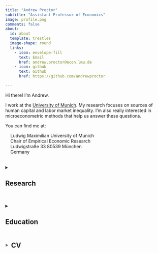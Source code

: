 ```yaml
---
title: "Andrew Proctor"
subtitle: "Assistant Professor of Economics"
image: profile.png
comments: false
about:
  id: about
  template: trestles
  image-shape: round
  links:
    - icon: envelope-fill
      text: Email
      href: andrew.proctor@econ.lmu.de
    - icon: github
      text: Github
      href: https://github.com/andrewproctor

---
```


::: {#about}
Hi there!  I'm Andrew.  

I work at the [University of Munich](https://www.econ.lmu.de/en/).  My research 
focuses on sources of human capital and labor market inequality.  I'm also really interested in microeconometric methods that help us answer these questions.  

You can find me at:

<div style="margin-left: 1rem;">
  Ludwig Maximilian University of Munich  
  Chair of Empirical Economic Research  
  Ludwigstraße 33 
  80539 München  
  Germany 
</div>



:::

<div style="margin-top: 2rem;"></div>
<details>
<summary><h2 id="my-heading"> Research</h2></summary>

### Published Work

<details>
<summary><span style="font-size: 1.25rem; color: #343a40; font-weight: 600;">Crowdsourcing hypothesis tests: Making transparent how design choices shape research results</span> (with Justin Landy et al)</summary>

To what extent are research results influenced by subjective decisions that scientists make as they design studies? Fifteen research teams independently designed studies to answer five original research questions related to moral judgments, negotiations, and implicit cognition. Participants from 2 separate large samples (total N > 15,000) were then randomly assigned to complete 1 version of each study. Effect sizes varied dramatically across different sets of materials designed to test the same hypothesis: Materials from different teams rendered statistically significant effects in opposite directions for 4 of 5 hypotheses, with the narrowest range in estimates being d = −0.37 to + 0.26. Meta-analysis and a Bayesian perspective on the results revealed overall support for 2 hypotheses and a lack of support for 3 hypotheses. Overall, practically none of the variability in effect sizes was attributable to the skill of the research team in designing materials, whereas considerable variability was attributable to the hypothesis being tested. In a forecasting survey, predictions of other scientists were significantly correlated with study results, both across and within hypotheses. Crowdsourced testing of research hypotheses helps reveal the true consistency of empirical support for a scientific claim. 

<a class="btn btn-primary" href="https://doi.org/10.1037/bul0000220" role="button">Publication</a> 
<a class="btn btn-primary" href="https://andrewproctor.net/assets/Landy-et-al.-2020-PsychologicalBulletin.pdf" role="button">Ungated PDF</a> 
</details>



### Work in Progress

<details>
<summary><span style="font-size: 1.25rem; color: #343a40; font-weight: 600;">A Simplified Klein–Spady Estimator for Binary Choice Models</span> (with Per Hjertstrand and Joakim Westerlund)</summary>

<div style="margin-top: 1rem;"></div>
One of the most cited studies within the field of binary choice models is that of Klein and Spady (1993), in which the authors propose an estimator that is not only non-parametric with respect to the choice density but also asymptotically efficient. However, while theoretically appealing, the estimator has been found to be very difficult to implement with poor small-sample properties. This paper proposes a simplified version of the Klein–Spady estimator, which is shown to be easy to implement, numerically relatively more stable, and with excellent small-sample and asymptotic properties. &nbsp;&nbsp;  <a class="btn btn-primary" href="https://andrewproctor.net/assets/SKS_wp2025.pdf" role="button">Draft</a> 
</details>

<details>
<summary><span style="font-size: 1.25rem; color: #343a40; font-weight: 600;">Did the apple fall far from the tree? Uncertainty and learning about ability with family-informed priors</span></summary>

<div style="margin-top: 1rem;"></div>
This study examines the effect of uncertainty and learning about ability on intergenerational correlations in education and labor market outcomes, when children and their parents utilize family signals to inform initial beliefs about ability. I examine this question by using a cohort study and rich administrative data to estimate a dynamic discrete choice structural model of education and occupational decisions, incorporating multidimensional skills and ability endowments, as well as uncertainty and learning about ability, starting from a family-driven prior. &nbsp;&nbsp;  <a class="btn btn-primary" href="https://andrewproctor.net/assets/DAFFFT_wp2022.pdf" role="button">Draft</a> 
</details>

<details>
<summary><span style="font-size: 1.25rem; color: #343a40; font-weight: 600;">Careers of the Extremely Intelligent</span> (with Erik Lindqvist, Jonas Vlachos and Joacim Tåg) </summary>

<div style="margin-top: 1rem;"></div>
We study the charateristics and career outcomes of men at the very high end of the cognitive ability distribution, using population-level data on 1.2 million Swedish men. The share of men who major in a STEM field, attain a PhD, pursue careers in IT, R&D and academia, and work in innovative firms increase throughout the distribution of cognitive ability. In contrast, wages are non-monotonic in cognitive ability – increasing up to approximately the 99.9th percentile of cognitive ability but falling thereafter. The decline is partly explained by falling non-cognitive ability at the high end of the distribution of cognitive ability and partly by men with extreme cognitive ability choosing less lucrative career paths. Studying changes over time, we document increasing returns to top cognitive ability from 1990 to 2001 and falling returns thereafter up to 2015. The fall in the returns to top cognitive ability coincides with growing employment in cognitively demanding tasks – suggesting falling demand is not enough to explain falling returns. Instead, our results point to a dramatic increase in the supply of men with IT-relevant education as a key factor behind falling returns to top cognitive ability.
</details>

<details>
<summary><span style="font-size: 1.25rem; color: #343a40; font-weight: 600;">Socio-economic background and beliefs about the consumption value of education
</span> (with Arnaud Maurel)</summary>

<div style="margin-top: 1rem;"></div>
Recent work has emphasized that education and career decisions are decided not only on the basis of expected financial returns, but also critically depend on the expected non-pecuniary enjoyment derived from these choices. Yet nearly all such analyses have treated the non-pecuniary consumption value of choices as known ex-ante by the agent, when in practice many of these components are not directly observable. Both the content and precision of these beliefs thus may depend on whether the agent has role models or peers that have experience with a prospective choice, and if so, what these experiences were like. This study examines how beliefs about non-pecuniary aspects of future educational decisions vary by socio-economic background, how these beliefs evolve, and how closely these beliefs correspond to subsequent experiences. This analysis is performed using detailed longitudinal data on students’ educational experiences and elicited beliefs about future educational experiences for a large sample of Swedish youth. Structural analysis will then consider how heterogeneous and potentially misspecified beliefs about the non-pecuniary enjoyment of education affects the educational investment and sorting decisions of youth differentially by socio-economic background.
</details>


<details>
<summary><span style="font-size: 1.25rem; color: #343a40; font-weight: 600;">Gender differences in perceived abilities and career sorting</span> (with Shubhaa Bhattacharyya and Patrizia Massner)</summary>

<div style="margin-top: 1rem;"></div>
Despite the increase in female labor force participation over the last decades, occupations and college majors continue to exhibit high levels of segregation between genders. Do gendered biases in beliefs about abilities affect this career sorting? In this study, we investigate the role of gender differences in self-perceived abilities on human capital investment paths, such as choice of subject in upper secondary schooling and the choice of college major. Using nationally representative panel survey data from the Evaluation Through Follow-Up (ETF) Study in Sweden, we document the presence of large gender-biases in self-perceptions of subject-specific ability by gender. We explore the magnitude and consequences of gender-biased beliefs for career sorting by structurally estimating a dynamic model of human capital investments that incorporates limited information about ability, with ability beliefs that may deviate from rational expectations through biased beliefs. By estimating the structural model using longitudinal ETF survey data matched to Swedish administrative data, we examine the extent to which gender-specific biases in self-perceived abilities can explain educational and occupational sorting in the Swedish labor market.
</details>


</details>

<div style="margin-top: 2rem;"></div>
<details>
<summary><h2 id="my-heading"> Education</h4></summary>

<div style="margin-top: 1rem;"></div>


<span style="font-size: 1.25rem;">**PhD in Economics**, Stockholm School of Economics (*Sweden*)</span> 

<span style="font-size: 1.25rem;">**MSc in Econometrics**, University of Amsterdam (*Netherlands*)</span> 

<span style="font-size: 1.25rem;">**BA in History**, Furman University (*USA*)</span> 

</details>

<h2 style="cursor: pointer;" onclick="toggleInlineDescription()">
  <span style="display: inline; color: #6c757d; font-size: 0.5em; vertical-align: middle;" id="toggle-icon">▶</span>
  <span style="margin-left: 0.2rem; vertical-align: middle;">CV</span>
  <span id="inline-description" style="display: none; margin-left: 0.5rem; color: #6c757d; vertical-align: middle;">
    <a class="btn btn-primary" href="https://andrewproctor.net/assets/AndrewProctor_CV.pdf" role="button">PDF</a>
  </span>
</h2>

<script>
  function toggleInlineDescription() {
    const desc = document.getElementById("inline-description");
    const icon = document.getElementById("toggle-icon");
    const show = desc.style.display === "none";

    desc.style.display = show ? "inline" : "none";
    icon.textContent = show ? "▼" : "▶";
  }
</script>
